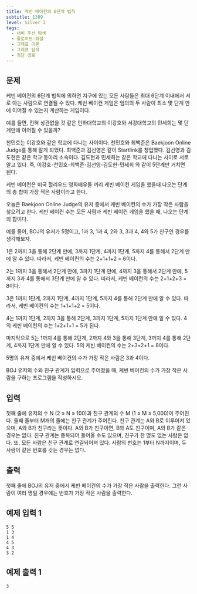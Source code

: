 ```yaml
---
title: 케빈 베이컨의 6단계 법칙
subtitle: 1389
level: Silver I
tags:
  - 너비 우선 탐색
  - 플로이드–워셜
  - 그래프 이론
  - 그래프 탐색
  - 최단 경로
---
```


## 문제

케빈 베이컨의 6단계 법칙에 의하면 지구에 있는 모든 사람들은 최대 6단계 이내에서 서로 아는 사람으로 연결될 수 있다. 케빈 베이컨 게임은 임의의 두 사람이 최소 몇 단계 만에 이어질 수 있는지 계산하는 게임이다.

예를 들면, 전혀 상관없을 것 같은 인하대학교의 이강호와 서강대학교의 민세희는 몇 단계만에 이어질 수 있을까?

천민호는 이강호와 같은 학교에 다니는 사이이다. 천민호와 최백준은 Baekjoon Online Judge를 통해 알게 되었다. 최백준과 김선영은 같이 Startlink를 창업했다. 김선영과 김도현은 같은 학교 동아리 소속이다. 김도현과 민세희는 같은 학교에 다니는 사이로 서로 알고 있다. 즉, 이강호-천민호-최백준-김선영-김도현-민세희 와 같이 5단계만 거치면 된다.

케빈 베이컨은 미국 헐리우드 영화배우들 끼리 케빈 베이컨 게임을 했을때 나오는 단계의 총 합이 가장 적은 사람이라고 한다.

오늘은 Baekjoon Online Judge의 유저 중에서 케빈 베이컨의 수가 가장 작은 사람을 찾으려고 한다. 케빈 베이컨 수는 모든 사람과 케빈 베이컨 게임을 했을 때, 나오는 단계의 합이다.

예를 들어, BOJ의 유저가 5명이고, 1과 3, 1과 4, 2와 3, 3과 4, 4와 5가 친구인 경우를 생각해보자.

1은 2까지 3을 통해 2단계 만에, 3까지 1단계, 4까지 1단계, 5까지 4를 통해서 2단계 만에 알 수 있다. 따라서, 케빈 베이컨의 수는 2+1+1+2 = 6이다.

2는 1까지 3을 통해서 2단계 만에, 3까지 1단계 만에, 4까지 3을 통해서 2단계 만에, 5까지 3과 4를 통해서 3단계 만에 알 수 있다. 따라서, 케빈 베이컨의 수는 2+1+2+3 = 8이다.

3은 1까지 1단계, 2까지 1단계, 4까지 1단계, 5까지 4를 통해 2단계 만에 알 수 있다. 따라서, 케빈 베이컨의 수는 1+1+1+2 = 5이다.

4는 1까지 1단계, 2까지 3을 통해 2단계, 3까지 1단계, 5까지 1단계 만에 알 수 있다. 4의 케빈 베이컨의 수는 1+2+1+1 = 5가 된다.

마지막으로 5는 1까지 4를 통해 2단계, 2까지 4와 3을 통해 3단계, 3까지 4를 통해 2단계, 4까지 1단계 만에 알 수 있다. 5의 케빈 베이컨의 수는 2+3+2+1 = 8이다.

5명의 유저 중에서 케빈 베이컨의 수가 가장 작은 사람은 3과 4이다.

BOJ 유저의 수와 친구 관계가 입력으로 주어졌을 때, 케빈 베이컨의 수가 가장 작은 사람을 구하는 프로그램을 작성하시오.

## 입력

첫째 줄에 유저의 수 N (2 ≤ N ≤ 100)과 친구 관계의 수 M (1 ≤ M ≤ 5,000)이 주어진다. 둘째 줄부터 M개의 줄에는 친구 관계가 주어진다. 친구 관계는 A와 B로 이루어져 있으며, A와 B가 친구라는 뜻이다. A와 B가 친구이면, B와 A도 친구이며, A와 B가 같은 경우는 없다. 친구 관계는 중복되어 들어올 수도 있으며, 친구가 한 명도 없는 사람은 없다. 또, 모든 사람은 친구 관계로 연결되어져 있다. 사람의 번호는 1부터 N까지이며, 두 사람이 같은 번호를 갖는 경우는 없다.

## 출력

첫째 줄에 BOJ의 유저 중에서 케빈 베이컨의 수가 가장 작은 사람을 출력한다. 그런 사람이 여러 명일 경우에는 번호가 가장 작은 사람을 출력한다.

## 예제 입력 1

```
5 5
1 3
1 4
4 5
4 3
3 2
```

## 예제 출력 1

```
3
```
